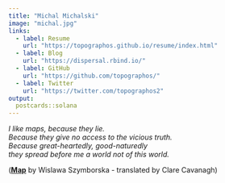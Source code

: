 ```yaml
---
title: "Michal Michalski"
image: "michal.jpg"
links:
  - label: Resume
    url: "https://topographos.github.io/resume/index.html"
  - label: Blog
    url: "https://dispersal.rbind.io/"
  - label: GitHub
    url: "https://github.com/topographos/"
  - label: Twitter
    url: "https://twitter.com/topographos2"
output:
  postcards::solana
---
```




*I like maps, because they lie.  
Because they give no access to the vicious truth.  
Because great-heartedly, good-naturedly  
they spread before me a world
not of this world.*

([**Map**](https://www.newyorker.com/magazine/2014/04/14/map) by Wislawa Szymborska - translated by Clare Cavanagh)


